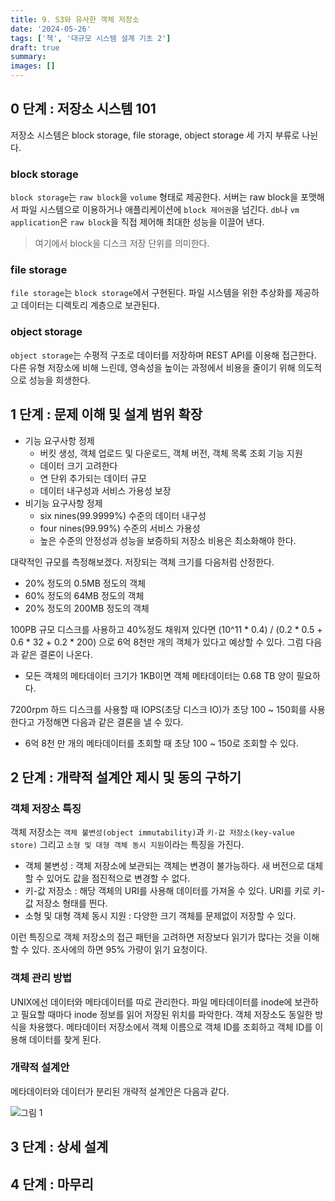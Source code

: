 ```yaml
---
title: 9. S3와 유사한 객체 저장소
date: '2024-05-26'
tags: ['책', '대규모 시스템 설계 기초 2']
draft: true
summary: 
images: []
---
```


## 0 단계 : 저장소 시스템 101

저장소 시스템은 block storage, file storage, object storage 세 가지 부류로 나뉜다.

### block storage

`block storage`는 `raw block`을 `volume` 형태로 제공한다.
서버는 raw block을 포맷해서 파일 시스템으로 이용하거나 애플리케이션에 `block 제어권`을 넘긴다.
`db`나 `vm application`은 `raw block`을 직접 제어해 최대한 성능을 이끌어 낸다.

> 여기에서 block을 디스크 저장 단위를 의미한다.

### file storage

`file storage`는 `block storage`에서 구현된다.
파일 시스템을 위한 추상화를 제공하고 데이터는 디렉토리 계층으로 보관된다.

### object storage

`object storage`는 수평적 구조로 데이터를 저장하며 REST API를 이용해 접근한다.
다른 유형 저장소에 비해 느린데, 영속성을 높이는 과정에서 비용을 줄이기 위해 의도적으로 성능을 희생한다.

## 1 단계 : 문제 이해 및 설계 범위 확장

- 기능 요구사항 정제
  - 버킷 생성, 객체 업로드 및 다운로드, 객체 버전, 객체 목록 조회 기능 지원
  - 데이터 크기 고려한다
  - 연 단위 추가되는 데이터 규모
  - 데이터 내구성과 서비스 가용성 보장
- 비기능 요구사항 정제
  - six nines(99.9999%) 수준의 데이터 내구성
  - four nines(99.99%) 수준의 서비스 가용성
  - 높은 수준의 안정성과 성능을 보증하되 저장소 비용은 최소화해야 한다.

대략적인 규모를 측정해보겠다. 저장되는 객체 크기를 다음처럼 산정한다.

- 20% 정도의 0.5MB 정도의 객체
- 60% 정도의 64MB 정도의 객체
- 20% 정도의 200MB 정도의 객체

100PB 규모 디스크를 사용하고 40%정도 채워져 있다면 (10^11 * 0.4) / (0.2 * 0.5 + 0.6 * 32 + 0.2 * 200) 으로 6억 8천만 개의 객체가 있다고 예상할 수 있다.
그럼 다음과 같은 결론이 나온다.

- 모든 객체의 메타데이터 크기가 1KB이면 객체 메타데이터는 0.68 TB 양이 필요하다.

7200rpm 하드 디스크를 사용할 때 IOPS(초당 디스크 IO)가 초당 100 ~ 150회를 사용한다고 가정해면 다음과 같은 결론을 낼 수 있다.

- 6억 8천 만 개의 메타데이터를 초회할 때 초당 100 ~ 150로 조회할 수 있다.

## 2 단계 : 개략적 설계안 제시 및 동의 구하기

### 객체 저장소 특징

객체 저장소는 `객체 불변성(object immutability)`과 `키-값 저장소(key-value store)` 그리고 `소형 및 대형 객체 동시 지원`이라는 특징을 가진다.

- 객체 불변성 : 객체 저장소에 보관되는 객체는 변경이 불가능하다. 새 버전으로 대체할 수 있어도 값을 점진적으로 변경할 수 없다.
- 키-값 저장소 : 해당 객체의 URI를 사용해 데이터를 가져올 수 있다. URI를 키로 키-값 저장소 형태를 띈다.
- 소형 및 대형 객체 동시 지원 : 다양한 크기 객체를 문제없이 저장할 수 있다.

이런 특징으로 객체 저장소의 접근 패턴을 고려하면 저장보다 읽기가 많다는 것을 이해할 수 있다.
조사에의 하면 95% 가량이 읽기 요청이다.

### 객체 관리 방법

UNIX에선 데이터와 메타데이터를 따로 관리한다.
파일 메타데이터를 inode에 보관하고 필요할 때마다 inode 정보를 읽어 저장된 위치를 파악한다.
객체 저장소도 동일한 방식을 차용했다. 메타데이터 저장소에서 객체 이름으로 객체 ID를 조회하고 객체 ID를 이용해 데이터를 찾게 된다.

### 개략적 설계안

메타데이터와 데이터가 분리된 개략적 설계안은 다음과 같다.

![그림 1](/static/images/books/system-design-2/nine/1.png)

## 3 단계 : 상세 설계

## 4 단계 : 마무리
